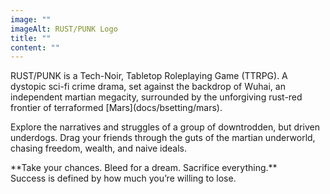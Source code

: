 ```yaml
---
image: ""
imageAlt: RUST/PUNK Logo
title: ""
content: ""
---
```


<div class="text-justify">
RUST/PUNK is a Tech-Noir, Tabletop Roleplaying Game (TTRPG). A dystopic sci-fi crime drama, set against the backdrop of Wuhai, an independent martian megacity, surrounded by the unforgiving rust-red frontier of terraformed [Mars](docs/bsetting/mars).

Explore the narratives and struggles of a group of downtrodden, but driven underdogs. 
Drag your friends through the guts of the martian underworld, chasing freedom, wealth, and naive ideals. 
 
</div>
<div class="text-center">
**Take your chances. Bleed for a dream. Sacrifice everything.**<br/>
Success is defined by how much you’re willing to lose.
</div>